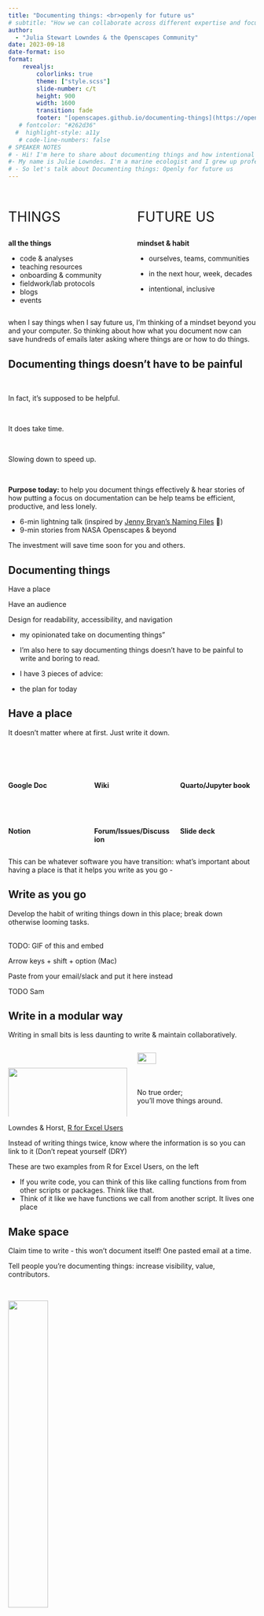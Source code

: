```yaml
---
title: "Documenting things: <br>openly for future us"
# subtitle: "How we can collaborate across different expertise and focus on climate solutions"
author: 
  - "Julia Stewart Lowndes & the Openscapes Community"
date: 2023-09-18
date-format: iso
format:
    revealjs:
        colorlinks: true
        theme: ["style.scss"]
        slide-number: c/t
        height: 900
        width: 1600        
        transition: fade
        footer: "[openscapes.github.io/documenting-things](https://openscapes.github.io/documenting-things/) [(source)](https://github.com/openscapes/documenting-things)"
   # fontcolor: "#262d36"
  #  highlight-style: a11y
   # code-line-numbers: false
# SPEAKER NOTES
# - Hi! I'm here to share about documenting things and how intentional approaches is helpling teams tackle hard challeges and change organizational culture. 
#- My name is Julie Lowndes. I'm a marine ecologist and I grew up professionally in the R and Open science communities over past the 10 years. Documenting things has been a big part of shifting my career I now lead  a program called Openscapes. 
# - So let's talk about Documenting things: Openly for future us
---
```


## 

::: columns
::: {.column width="45%"}
::: {style="font-size: 2em;"}
THINGS 
:::

**all the things**

-   code & analyses
-   teaching resources
-   onboarding & community
-   fieldwork/lab protocols
-   blogs
-   events
:::

::: {.column width="45%"}
::: {style="font-size: 2em;"}
FUTURE US
:::

**mindset & habit**
 
-   ourselves, teams, communities

-   in the next hour, week, decades

-   intentional, inclusive
:::
:::

::: notes
when I say things when I say future us, I'm thinking of a mindset beyond you and your computer. So thinking about how what you document now can save hundreds of emails later asking where things are or how to do things.
:::

## Documenting things doesn't have to be painful {.light-blue-bg}

<br>

::: fragment
In fact, it's supposed to be helpful.
:::

<br>

::: fragment
It does take time. 
:::

<br>

::: fragment
Slowing down to speed up. 
:::

<br>

::: fragment
**Purpose today:** to help you document things effectively & hear stories of how putting a focus on documentation can be help teams be efficient, productive, and less lonely. 

-   6-min lightning talk (inspired by [Jenny Bryan's Naming Files](https://github.com/jennybc/how-to-name-files#how-to-name-files) 💙)
-   9-min stories from NASA Openscapes & beyond
:::

::: notes

The investment will save time soon for you and others.

:::

## Documenting things {.shout .yellow-bg}

::: doc-things-text
Have a place

Have an audience

Design for readability, accessibility, and navigation
:::


::: notes
- my opinionated take on documenting things”

-   I'm also here to say documenting things doesn't have to be painful to write and boring to read.
-   I have 3 pieces of advice:
-   the plan for today
:::

## Have a place {.yellow-bg}

It doesn't matter where at first. Just write it down. 

<br>

::: columns
::: {.column width="33%"}
<br>

**Google Doc**

<br>

<br>

**Notion**
:::

::: {.column width="33%"}
<br>

**Wiki**

<br>

<br>

**Forum/Issues/Discussion**
:::

::: {.column width="33%"}
<br>

**Quarto/Jupyter book**

<br>

<br>

**Slide deck**
:::
:::

::: notes
This can be whatever software you have transition: what's important about having a place is that it helps you write as you go -
:::

## Write as you go {.yellow-bg}

Develop the habit of writing things down in this place; break down otherwise looming tasks.



<br> TODO: GIF of this and embed

Arrow keys + shift + option (Mac)

Paste from your email/slack and put it here instead



::: notes
TODO Sam
:::

## Write in a modular way {.yellow-bg}

Writing in small bits is less daunting to write & maintain collaboratively.

::: columns
::: {.column width="50%"}
<br>

::: borderbox
![](images/modular-github-annotated.png){fig-alt="Screenshot of an e-book left navigation bar for R, RStudio, and RMarkdown, with subsections Summary, RStudio Orientation, Intro to RMarkdown, R code in the Console, R functions, Help pages, Commenting" width="100%"}
:::

::: center-text
Modular bits can be networked; not limited to linear flow. 
Don't repeat yourself ([DRY](https://en.wikipedia.org/wiki/Don%27t_repeat_yourself))!
:::
:::

::: {.column width="50%"}
::: borderbox
![](images/modular-r-for-excel.png){fig-alt="Screenshot of an e-book left navigation bar for R, RStudio, and RMarkdown, with subsections Summary, RStudio Orientation, Intro to RMarkdown, R code in the Console, R functions, Help pages, Commenting" width="40%"}
:::

::: center-text
No true order; <br>you'll move things around.
:::

:::
:::

::: ref-text
Lowndes & Horst, [R for Excel Users](https://rstudio-conf-2020.github.io/r-for-excel)
:::

::: notes
Instead of writing things twice, know where the information is so you can link to it (Don't repeat yourself (DRY)

These are two examples from R for Excel Users, on the left

-   If you write code, you can think of this like calling functions from from other scripts or packages. Think like that.
-   Think of it like we have functions we call from another script. It lives one place
:::

## Make space {.yellow-bg}
Claim time to write - this won't document itself! One pasted email at a time.

Tell people you're documenting things: increase visibility, value, contributors.

<br>

![](images/AmySteiker-EarthdataClinic-DryRun2023-05-17.png){fig-alt="Screenshot of three people in Zoom that are screensharing writing documentation and in collaborating in jupyterhub" fig-align="center" width="40%"}

::: notes
Making it visible helps give it value. And find contributors.

Bigger lifts: put it on the calendar. Cowork with a colleague.

:::

## Have an audience {.yellow-bg}

You're writing this for someone. Often, many audiences. 

Make it engaging - doesn't have to be dry or distant. 
 
::: borderbox
![](images/happy-git-with-r.png){fig-alt="Screenshot of Jenny Bryan's Happy Git With R book that has an image from the music video Whip that says Watch me Diff, Watch me Rebase" fig-align="center" width="55%"}
:::

::: ref-text
Bryan, [Happy Git with R](https://happygitwithr.com)
:::

::: notes
Picture talking to them
:::


## Write in an inclusive tone {.yellow-bg}

We're in this together: Your readers are intelligent people, who are here to learn from you.

Consider your goals and style that welcome readers; e.g. avoid words that trivialize like 'simply'.

<br>

::: {.medium-body-text .blue-underline}
Thoughtful resources
:::

-   Purpose, Outcomes, Process ([POP](https://suzannehawkes.com/2010/04/09/pop-everything/))
-   Carpentries Curriculum Developers Handbook ([CDH](https://cdh.carpentries.org/))
-   eScience SnowEx Hackweek Team-building ([slides](https://docs.google.com/presentation/d/1qJDpFdS42kF5pcrbmxm1xFWzNoNamVrnMFelwAOh73Q/edit#slide=id.gddb97543ad_3_13) & [website](https://snowex-hackweek.github.io/website/))

<br>



::: notes


Write as if these different audiences are all in the room with you. directed toward different audiences


:::

## Narrate code in small chunks {.yellow-bg}

Write short narrations for your code as you'd say it out loud.
Match this with your purpose; it's especially important for teaching.

<br>

::: borderbox
![](images/cloud-clinic-ex.png)
:::

::: ref-text
Amy Steiker & NASA Openscapes Mentors, [NASA Earthdata Cloud Clinic](https://nasa-openscapes.github.io/earthdata-cloud-cookbook/examples/Earthdata-cloud-clinic.html)
:::

<br>
Quarto now has a cool [code annotation](https://quarto.org/docs/authoring/code-annotation.html) feature to help!

::: notes
When we write tutorials with code, we write them as if we're teaching them outloud. What you would say is included. And we design the code in chunks for learners.
:::

## Share it {.yellow-bg}
Share online so people can find it - readers, contributors, users. 

Consider permissions & leverage different technologies to leave breadcrumbs.

<br>

::: borderbox
[![](images/nmfs-opensci-508-breadcrumb.png){fig-alt="Screenshot of NOAA Fisheries Open Science Resource Book on the page with 508 Compliance. A red arrow points to blue text that says Recording of R UG Meeting and in red text says Internal link" width="65%"}](https://nmfs-opensci.github.io/ResourceBook/content/508_compliance.html)
:::

::: ref-text
NOAA Fisheries Open Science, [Resource Book](https://nmfs-opensci.github.io/ResourceBook/content/508_compliance.html)
:::

::: notes
Breadcrumbs. Internal link for NOAA Fisheries. That's ok. We can still all learn a lot by having as much public.

'as open as possible, as closed as necessary'
:::


## Design for readability, accessibility, & navigation {.yellow-bg}

TODO: screenshot. Alison Hill? Desiree?

::: notes
-   aesthetics matter, and don't have to be super time-consuming
-   accessibility matters - can mean screenreaders, low bandwidth, paywalls/permissions, and much more
-   navigation mtters - helping Future Us find what we need
:::

## Use section headers {.yellow-bg}

Section headers are important for screen readers to describe sections and flow.

You can anchor directly to them to share an anchored URL.

::: columns
::: {.column width="50%"}
::: borderbox
![](images/anchor-quarto-annotated.png){fig-alt="Screenshot of Quarto page with a Header anchored, indicated with a red circle and red arrow pointing to the url bar with text that says Clicking anchors URL" width="100%"}
:::

::: ref-text
Fay Lab, [The FayLab Manual](https://thefaylab.github.io/lab-manual/)
:::
:::

::: {.column width="50%"}
::: borderbox
![](images/anchor-gdoc-bookmark-annotated.png){fig-alt="Screenshot of Google Doc with a Bookmark inserted with a red arrow pointing from the Insert nav bar item that says Insert > Bookmark" width="95%"}
:::
::: ref-text
Clatterbuck et al, [3 approaches for the year of open science](https://openscapes.org/blog/2023-03-16-esip-winter-2023/).
:::

:::
:::




<br>

[Naming things](https://github.com/jennybc/how-to-name-files#how-to-name-files) 💙 is key here - "embrace the slug"



::: notes
Helps with accessibility since screen readers treat headers a specific way.
 
These are examples from Google Doc where you can insert a bookmark and Quarto where you can anchor in Markdown.

Maybe: Be Consistent - Not "example" and then 2nd example has a diff name. Indenting.
:::


## Use text formatting {.yellow-bg}

Formatting helps your readers follow along. 

::: borderbox
![](images/format-fonts-links.png){fig-alt="Screenshot of a blog post where the hyperlinked text says Fire and Tree Mortality Database and the words tidymodels and geomtextpath are formatted for code" fig-align="center" width="80%"}
:::

::: ref-text
Horst, [Exploring tree outcomes following fires](https://allisonhorst.github.io/posts/2022-03-10-tree-mortality-fires/).
:::

<br>

Distinguish `code` with fonts; (in Markdown use backticks: \`code\` )

Hyperlink text like [Fire and Tree Mortality Database](https://doi.org/10.2737/RDS-2020-0001), not that this important thing is [here](https://doi.org/10.2737/RDS-2020-0001).


## Alternative text ("alt text") {.yellow-bg}

::: notes
note alt text should not just repeat the caption (if you have one) it should be descriptive - paint the picture of whatever you’re talking about so someone with a screen reader can listen to the alt text and get the same details and take home messages as someone who can look at the image
:::

## Documenting things {.shout .yellow-bg}

::: doc-things-text
Have a place

Have an audience

Design for readability, accessibility, and navigation
:::

## What's possible from this {.light-blue-bg .centered}

::: notes
:::

## Putting a focus on documentation has enabled NASA<br>to collaborate across divisions and support users transitioning to Earthdata Cloud {.centered .center}

::: notes
So what are we talking about here
:::

##  {#nasa-beach-ball .center data-menu-title="NASA Beach Ball" background-video="videos/nasa_beach_ball_flat_360p.mp4" background-size="contain" background-color="#000000"}

::: notes
:::

## Teaching NASA Earthdata Cloud
### ...by learning as a community

![](images/nasa-openscapes-intro-slide-crop.png){fig-alt="Screenshot slide saying TODO IF KEEP" width="80%"}

::: ref-text
TODO ADD LOGOS Steiker et al, [Working with NASA Earthdata in the Cloud](https://docs.google.com/presentation/d/e/2PACX-1vSXgRRZpK9zDcq8Wxf9804GxamHDL69BkxEuDXaVHjexLD4q3sIvv61HLZZJRzCcEoHw-VBBH71lGJv/pub?start=false&loop=false&delayms=3000)
:::

## Place & space: Earthdata Cloud Cookbook
GitHub organization • Quarto notebook collection • 2i2c JupyterHub • Regular Coworking


::: columns
::: {.column width="50%"}
::: borderbox
![](){width="70%" fig-alt="Screenshot of NASA Openscapes GitHub organization"}
:::

::: borderbox
![](){width="70%" fig-alt="Screenshot of NASA Openscapes Cloud Cookbook made with Quarto"}
:::
:::

::: {.column width="50%"}
::: borderbox
![](images/tools-jupyterhub.png){fig-alt="Screenshot of JupyterHub interface" width="70%"}
:::

::: borderbox
![](images/amy-steiker-cloud-clinic-teaching.png){width="70%" fig-alt="Screenshot of Coworking"}
:::
:::
:::




quarto Cookbook, 

JupyterHub, 

regular coworking meetings & Slack

## Audience: Us first, then others

![](images/nasa-openscapes-shell.png){fig-alt="Diagram of a colorful shell-spiral shape with NASA Openscapes Mentors community values as a small image up top, then Data Center Staff, then End Users, then Open Science Community." fig-align="center" width="80%"}

::: ref-text
Steiker et al, [Working with NASA Earthdata in the Cloud](https://docs.google.com/presentation/d/e/2PACX-1vSXgRRZpK9zDcq8Wxf9804GxamHDL69BkxEuDXaVHjexLD4q3sIvv61HLZZJRzCcEoHw-VBBH71lGJv/pub?start=false&loop=false&delayms=3000)
:::

::: notes
us as we onboard = as we start. crumb trail as we learn. 
as we figure things out, we make a crumb trail no matter how small it is

-   Contributing section was early addition; how to access our cloud infrastructure

:::

## Design: Meet people where they are 
We don't assume experience. Workflows: `.ipynb`, `.Rmd`; VSCode, Jupyter, RStudio, MATLAB.

::: borderbox
![](images/cookbook-onboarding-annotated.png){fig-alt="Screenshot of a quarto e-book called NASA Earthdata Cloud Cookbook with a red box around the left navigation bar section that says Contributing. The main page we see says Onboarding Mentors with subsections like Welcome to the mentor community! and Mentor schedule, tooling checklist" fig-align="center" width="60%"}
:::

::: ref-text
NASA Openscapes Community, [NASA Earthdata Cloud Cookbook](https://nasa-openscapes.github.io/earthdata-cloud-cookbook/contributing/onboarding)
:::

::: notes
Focus on onboarding

Don't assume
:::

## Design: Reuse & complement existing work

::: columns
::: {.column width="50%"}

<br>
![](images/divio.png){fig-alt="Screenshot of Divios Documentation system: a black square with four quadrants labeled Tutorials, How To Guides, Reference, and Explanation" fig-align="center"}

::: ref-text
Diátaxis & Divio, [Documentation System](https://diataxis.fr/how-to-use-diataxis/)
:::

<br>

**Framework** - helped NASA Mentors focus on learning & problem oriented documentation.
:::

::: {.column width="50%"}
<br>

![](images/open-communities.png){fig-alt="Screenshot of 20 logos from different open communities including Transfor to Open Science, Ladies of Landsat, Posit, rOpenSci, and The Turing Way" fig-align="center" width="82%"}


::: ref-text
Bri Lind at the NASA Hyperwall, [Getting to Know Open Science](https://docs.google.com/presentation/d/1uMfh0ssHGDuJ9q8pcRk8-qIerkywE4X-E_KP4CiptKc/edit#slide=id.g23d8f62188b_2_96)
:::

<br>

**Open community** - helped NASA Mentors learn, scope, co-develop, and share.

:::
:::

::: notes
TMentors found it really helpful to have a framework for thinking of this documentation.
:::

##  What's possible from this {.light-blue-bg .centered}


::: notes
from a documentation perspective
:::


## Putting a focus on documentation has enabled <br>the NASA Openscapes community to grow<br>through intentional onboarding over 3 years {.blue-background .centered}

::: notes
Maintainance isn't terrible; onboarding new folks & increasing user-contributors

Communities don't grow on their own. We've been explicit about onboarding. 
:::



## 3 places for 3 audiences, designed for onboarding {.blue-background}

<br>

::: columns
::: {.column width="33%"}
**Place: [Project website](https://nasa-openscapes.github.io)** 

Audience: NASA Leadership

::: borderbox
[![](images/website-nasa-openscapes.png){fig-alt="Screenshot of the project website for NASA Openscapes, with a blue navigation bar across the top and NASA and Openscapes logos in the center"}](https://nasa-openscapes.github.io/earthdata-cloud-cookbook/)
:::


Visibility, <br>welcome participation, <br>info lives outside email

:::

::: {.column width="33%"}
**[Earthdata Cloud Cookbook](https://nasa-openscapes.github.io/earthdata-cloud-cookbook/)**

NASA Mentors

::: borderbox
[![](images/cookbook-onboarding.png){fig-alt="Screenshot of an e-book made with Quarto for the NASA Cloud Cookbook"}](https://nasa-openscapes.github.io/earthdata-cloud-cookbook/)
:::

Welcome,<br> access comms & tech,<br> contribute, code review
:::

::: {.column width="33%"}
**[Approach Guide](https://openscapes.github.io/approach-guide)**

Openscapes team

::: borderbox
![](images/approach-guide.png){fig-alt="Screenshot of a Quarto site that is a guide of the Openscapes Approach"}
:::

How we work, <br>purpose, facilitation, <br> checklists & timelines
:::
:::

::: notes

Website: 

Cookbook: 

Approach Guide: 

:::

##  What's possible from this {.light-blue-bg .centered}

## Putting a focus on documentation has enabled other organizations reuse this approach {.orange-background .centered}

<br>

TODO: logos: NOAA, Cal EPA, Pathways to Open Science

::: notes
and everything we've done here we're applying to NOAA Fis" other huge impact audiences
:::


## Documenting things ... 

:::fragment
### Is important 

- Helps people feel less lost and like they belong
- Saves time - fewer emails asking where things are
- Make invisible work visible 

:::

::: fragment
### Takes time

- Part of the job. Paid time.
- Learning and inspiration is cyclical - Jenny Bryan Naming things
- Reuse, don't reinvent. 

:::

## Documenting things: Best advice to get started

TODO: BRING IN OUR EDITORIAL HERE
We documented this in an Editorial

MAKE SPACE

Take these concepts to new places

::: fragment
::: yellow-bg
::: doc-things-text
Have a place

Have an audience

Design for readability, accessibility, and navigation
:::
:::
:::

::: notes
-   With these 3 things I gave you with the lightening talk, this is possible
    -   Doesn't have to be painful, doesn't have to be hard, can accomplish great things.
:::

## Thank you

TODO

Sam Csik for CSS help

## Resources

TODO

